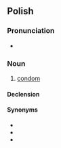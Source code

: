 ==Polish==

===Pronunciation===
* {{pl-IPA}}

===Noun===
{{pl-noun|f}}

# [[condom]]

====Declension====
{{pl-decl-noun-f|prezerwaty|w}}

====Synonyms====
* {{l|pl|kondom}}
* {{l|pl|guma}}
* {{l|pl|gumka}}